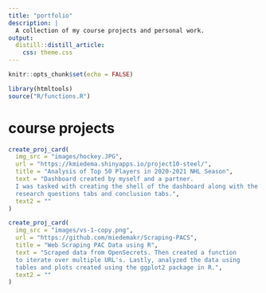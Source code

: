 ```yaml
---
title: "portfolio"
description: |
  A collection of my course projects and personal work. 
output: 
  distill::distill_article:
    css: theme.css
---
```


```r
knitr::opts_chunk$set(echo = FALSE)
```

```r
library(htmltools)
source("R/functions.R")
```

# course projects
```r
create_proj_card(
  img_src = "images/hockey.JPG",
  url = "https://kmiedema.shinyapps.io/project10-steel/",
  title = "Analysis of Top 50 Players in 2020-2021 NHL Season",
  text = "Dashboard created by myself and a partner. 
  I was tasked with creating the shell of the dashboard along with the 
  research questions tabs and conclusion tabs.",
  text2 = ""
)

create_proj_card(
  img_src = "images/vs-1-copy.png",
  url = "https://github.com/miedemakr/Scraping-PACS",
  title = "Web Scraping PAC Data using R",
  text = "Scraped data from OpenSecrets. Then created a function 
  to iterate over multiple URL's. Lastly, analyzed the data using 
  tables and plots created using the ggplot2 package in R.",
  text2 = ""
)
```
